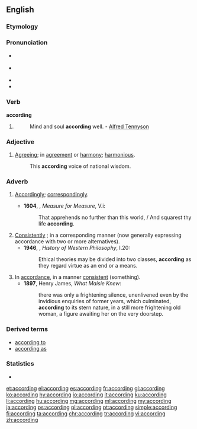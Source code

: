 ==English==

===Etymology===
{{suffix|accord|ing|lang=en}}

===Pronunciation===
* {{a|RP}} {{IPA|/əˈkɔːdɪŋ/|lang=en}}
* {{a|US}} {{IPA|/ə.ˈkɔɹd.ɪŋ/|lang=en}}
* {{audio|en-us-according.ogg|Audio (US)|lang=en}}
* {{hyphenation|ac|cord|ing|lang=en}}

===Verb===
'''according'''

# {{present participle of|accord|lang=en}}
#: Mind and soul '''according''' well. - [[w:Alfred Tennyson|Alfred Tennyson]]

===Adjective===
{{en-adj}}

# [[agreeing|Agreeing]]; in [[agreement]] or [[harmony]]; [[harmonious]].
#: This '''according''' voice of national wisdom.

===Adverb===
{{en-adv}}

# {{context|obsolete|lang=en}} [[accordingly|Accordingly]]; [[correspondingly]]. {{defdate|16th-17th c.}}
#* '''1604''', {{w|William Shakespeare}}, ''Measure for Measure'', V.i:
#*: That apprehends no further than this world, / And squarest thy life '''according'''.
# [[consistently|Consistently]] {{term|as}}; in a corresponding manner (now generally expressing accordance with two or more alternatives). {{defdate|from 16th c.}}
#* '''1946''', {{w|Bertrand Russell}}, ''History of Western Philosophy'', I.20:
#*: Ethical theories may be divided into two classes, '''according''' as they regard virtue as an end or a means.
# In [[accordance]], in a manner [[consistent]] {{term|to}} (something). {{defdate|from 16th c.}}
#* '''1897''', Henry James, ''What Maisie Knew'':
#*: there was only a frightening silence, unenlivened even by the invidious enquiries of former years, which culminated, '''according''' to its stern nature, in a still more frightening old woman, a figure awaiting her on the very doorstep.

===Derived terms===
* [[according to]]
* [[according as]]

===Statistics===
* {{rank|drew|strength|opinion|597|according|walked|office|government}}

[[et:according]]
[[el:according]]
[[es:according]]
[[fr:according]]
[[gl:according]]
[[ko:according]]
[[hy:according]]
[[io:according]]
[[it:according]]
[[ku:according]]
[[li:according]]
[[hu:according]]
[[mg:according]]
[[ml:according]]
[[my:according]]
[[ja:according]]
[[ps:according]]
[[pl:according]]
[[pt:according]]
[[simple:according]]
[[fi:according]]
[[ta:according]]
[[chr:according]]
[[tr:according]]
[[vi:according]]
[[zh:according]]
